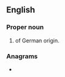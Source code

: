 {{also|slůně}}
==English==

===Proper noun===
{{en-proper noun}}

# {{surname|rare|from=German|dot=}} of German origin.

===Anagrams===
* {{l|en|lunes}}